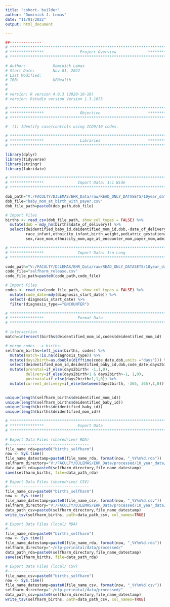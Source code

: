 ```yaml
---
title: "cohort- builder"
author: "Dominick J. Lemas"
date: "11/01/2022"
output: html_document

---
```


```r
##-------------- 
# **************************************************************************** #
# ***************                Project Overview              *************** #
# **************************************************************************** #

# Author:            Dominick Lemas 
# Start Date:        Nov 01, 2022 
# Last Modified:     
# IRB:               UFHealth  
#                    
#
# version: R version 4.0.3 (2020-10-10)
# version: Rstudio version Version 1.3.1073 

# **************************************************************************** #
# ***************                Objective                     *************** #
# **************************************************************************** #

#  (1) Identify case/controls using ICD9/10 codes. 

```


```r

# **************************************************************************** #
# ***************                Libraries                     *************** #
# **************************************************************************** #

library(dplyr)
library(tidyverse)
library(stringr)
library(lubridate)

```

```r

# **************************************************************************** #
# ***************               Import Data: 1:1 Wide
# **************************************************************************** #

dob_path="V:/FACULTY/DJLEMAS/EHR_Data/raw/READ_ONLY_DATASETS/10year_data/2021/dataset_09_2021/"
dob_file="baby_mom_at_birth_with_payer.csv"
dob_file_path=paste0(dob_path,dob_file)

# Import Files
births <- read_csv(dob_file_path, show_col_types = FALSE) %>%
  mutate(dob = mdy_hm(births$date_of_delivery)) %>%
  select(deidentified_baby_id,deidentified_mom_id,dob,-date_of_delivery,
         race_infant,ethnicity_infant,birth_weight,pediatric_gestational_age,
         sex,race_mom,ethnicity_mom,age_at_encounter_mom,payer_mom,admit_bmi) 

```

```r

# **************************************************************************** #
# ***************               Import Data: 1:n Long
# **************************************************************************** #

code_path="V:/FACULTY/DJLEMAS/EHR_Data/raw/READ_ONLY_DATASETS/10year_data/2022/dataset_10_2022/"
code_file="selfharm_release.csv"
code_file_path=paste0(code_path,code_file)

# Import Files
codes <- read_csv(code_file_path, show_col_types = FALSE) %>%
  mutate(code_date=mdy(diagnosis_start_date)) %>%
  select(-diagnosis_start_date) %>%
  filter(diagnosis_type=="ENCOUNTER")

```

```r

# **************************************************************************** #
# ***************               Format Data
# **************************************************************************** #

# intersection
match=intersect(births$deidentified_mom_id,codes$deidentified_mom_id)

# merge codes --> births. 
selfharm_births=left_join(births, codes) %>%
  mutate(match=!is.na(diagnosis_type)) %>%
  mutate(days2birth=as.double(difftime(code_date,dob,units ="days"))) %>%
  select(deidentified_mom_id,deidentified_baby_id,dob,code_date,days2birth,everything()) %>%
  mutate(prenatal=if_else(days2birth< -1,1,0),
         delivery=if_else(days2birth<1 & days2birth>-1, 1,0),
         postnatal=if_else(days2birth>1,1,0)) %>%
  mutate(current_delivery=if_else(between(days2birth, -365, 365),1,0)) 
  

unique(length(selfharm_births$deidentified_mom_id))
unique(length(selfharm_births$deidentified_baby_id))
unique(length(births$deidentified_baby_id))
unique(length(births$deidentified_mom_id))


```

```r

# **************************************************************************** #
# ***************               Export Data
# **************************************************************************** #

# Export Data Files (sharedrive/ RDA)
#------------------------------------
file_name_rda=paste0("births_selfharm")
now <- Sys.time()
file_name_datestamp=paste0(file_name_rda, format(now, "_%Y%m%d.rda"))
selfharm_directory="V:/FACULTY/DJLEMAS/EHR_Data/processed/10_year_data/self_harm/"
data_path_rda=paste0(selfharm_directory,file_name_datestamp)
save(selfharm_births, file=data_path_rda)

# Export Data Files (sharedrive/ CSV)
#------------------------------------
file_name_csv=paste0("births_selfharm")
now <- Sys.time()
file_name_datestamp=paste0(file_name_csv, format(now, "_%Y%m%d.csv"))
selfharm_directory="V:/FACULTY/DJLEMAS/EHR_Data/processed/10_year_data/self_harm/"
data_path_csv=paste0(selfharm_directory,file_name_datestamp)
write_tsv(selfharm_births, path=data_path_csv, col_names=TRUE)

# Export Data Files (local/ RDA)
#------------------------------------
file_name_rda=paste0("births_selfharm")
now <- Sys.time()
file_name_datestamp=paste0(file_name_rda, format(now, "_%Y%m%d.rda"))
selfharm_directory="~/nlp-perinatal/data/processed/"
data_path_rda=paste0(selfharm_directory,file_name_datestamp)
save(selfharm_births, file=data_path_rda)

# Export Data Files (local/ CSV)
#------------------------------------
file_name_csv=paste0("births_selfharm")
now <- Sys.time()
file_name_datestamp=paste0(file_name_csv, format(now, "_%Y%m%d.csv"))
selfharm_directory="~/nlp-perinatal/data/processed/"
data_path_csv=paste0(selfharm_directory,file_name_datestamp)
write_tsv(selfharm_births, path=data_path_csv, col_names=TRUE)


```
